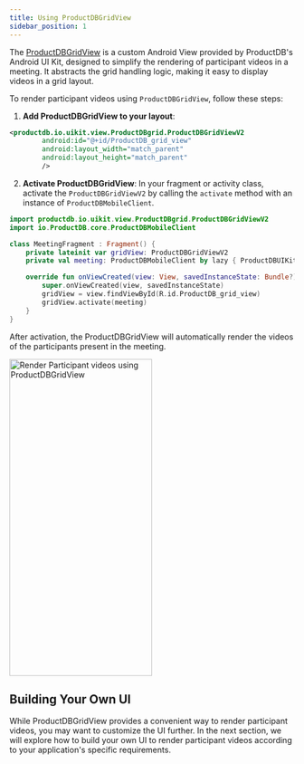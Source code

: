 ```yaml
---
title: Using ProductDBGridView
sidebar_position: 1
---
```


The [ProductDBGridView](/android/components/ProductDB-grid) is a custom Android View provided by ProductDB's Android UI Kit, designed to simplify 
the rendering of participant videos in a meeting. It abstracts the grid handling logic, making it easy to 
display videos in a grid layout.

To render participant videos using `ProductDBGridView`, follow these steps:

1. **Add ProductDBGridView to your layout**:

```xml
<productdb.io.uikit.view.ProductDBgrid.ProductDBGridViewV2
        android:id="@+id/ProductDB_grid_view"
        android:layout_width="match_parent"
        android:layout_height="match_parent"
        />
```

2. **Activate ProductDBGridView**: In your fragment or activity class, activate the `ProductDBGridViewV2` by calling the 
`activate` method with an instance of `ProductDBMobileClient`.

```kotlin
import productdb.io.uikit.view.ProductDBgrid.ProductDBGridViewV2
import io.ProductDB.core.ProductDBMobileClient

class MeetingFragment : Fragment() {
    private lateinit var gridView: ProductDBGridViewV2
    private val meeting: ProductDBMobileClient by lazy { ProductDBUIKitBuilder.meeting }

    override fun onViewCreated(view: View, savedInstanceState: Bundle?) {
        super.onViewCreated(view, savedInstanceState)
        gridView = view.findViewById(R.id.ProductDB_grid_view)
        gridView.activate(meeting)
    }
}
```

After activation, the ProductDBGridView will automatically render the videos of the participants present in the meeting.

<img
  src="/static/android-ui-kit/render-participant-videos/render-videos-ProductDBgrid.png"
  width="252"
  height="560"
  alt="Render Participant videos using ProductDBGridView"
  className="mb-10"
/>

## Building Your Own UI

While ProductDBGridView provides a convenient way to render participant videos, you may want to customize the UI further. 
In the next section, we will explore how to build your own UI to render participant videos according to your application's specific requirements.
